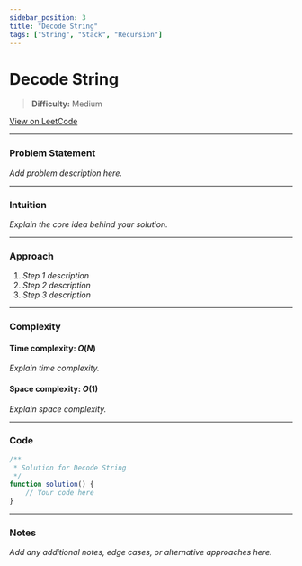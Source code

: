 ```yaml
---
sidebar_position: 3
title: "Decode String"
tags: ["String", "Stack", "Recursion"]
---
```


# Decode String

> **Difficulty:** Medium

[View on LeetCode](https://leetcode.com/problems/decode-string/)

***

### Problem Statement

_Add problem description here._

***

### Intuition

_Explain the core idea behind your solution._

***

### Approach

1. _Step 1 description_
2. _Step 2 description_
3. _Step 3 description_

***

### Complexity

#### Time complexity: $O(N)$

_Explain time complexity._

#### Space complexity: $O(1)$

_Explain space complexity._

***

### Code

```javascript
/**
 * Solution for Decode String
 */
function solution() {
    // Your code here
}
```

***

### Notes

_Add any additional notes, edge cases, or alternative approaches here._
